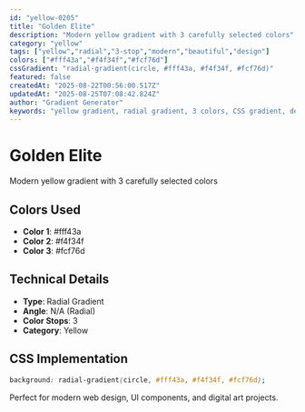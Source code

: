 ```yaml
---
id: "yellow-0205"
title: "Golden Elite"
description: "Modern yellow gradient with 3 carefully selected colors"
category: "yellow"
tags: ["yellow","radial","3-stop","modern","beautiful","design"]
colors: ["#fff43a","#f4f34f","#fcf76d"]
cssGradient: "radial-gradient(circle, #fff43a, #f4f34f, #fcf76d)"
featured: false
createdAt: "2025-08-22T00:56:00.517Z"
updatedAt: "2025-08-25T07:08:42.824Z"
author: "Gradient Generator"
keywords: "yellow gradient, radial gradient, 3 colors, CSS gradient, design, #fff43a, #f4f34f, #fcf76d"
---
```


# Golden Elite

Modern yellow gradient with 3 carefully selected colors

## Colors Used
- **Color 1**: #fff43a
- **Color 2**: #f4f34f
- **Color 3**: #fcf76d

## Technical Details
- **Type**: Radial Gradient
- **Angle**: N/A (Radial)
- **Color Stops**: 3
- **Category**: Yellow

## CSS Implementation
```css
background: radial-gradient(circle, #fff43a, #f4f34f, #fcf76d);
```

Perfect for modern web design, UI components, and digital art projects.

